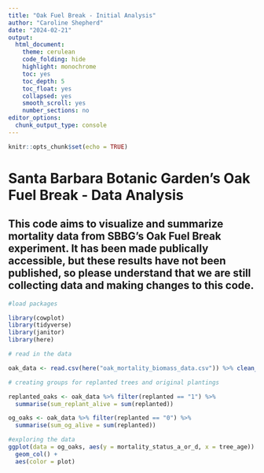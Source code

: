 ```yaml
---
title: "Oak Fuel Break - Initial Analysis"
author: "Caroline Shepherd"
date: "2024-02-21"
output:
  html_document:
    theme: cerulean
    code_folding: hide
    highlight: monochrome
    toc: yes
    toc_depth: 5
    toc_float: yes
    collapsed: yes
    smooth_scroll: yes
    number_sections: no
editor_options:
  chunk_output_type: console
---
```


```r
knitr::opts_chunk$set(echo = TRUE)
```

# Santa Barbara Botanic Garden's Oak Fuel Break - Data Analysis

## This code aims to visualize and summarize mortality data from SBBG's Oak Fuel Break experiment. It has been made publically accessible, but these results have not been published, so please understand that we are still collecting data and making changes to this code.

```r

#load packages

library(cowplot)
library(tidyverse)
library(janitor)
library(here)

```

```r

# read in the data

oak_data <- read.csv(here("oak_mortality_biomass_data.csv")) %>% clean_names() %>% group_by(replanted)

# creating groups for replanted trees and original plantings

replanted_oaks <- oak_data %>% filter(replanted == "1") %>% 
  summarise(sum_replant_alive = sum(replanted))

og_oaks <- oak_data %>% filter(replanted == "0") %>% 
  summarise(sum_og_alive = sum(replanted))

```

```r

#exploring the data
ggplot(data = og_oaks, aes(y = mortality_status_a_or_d, x = tree_age)) +
  geom_col() +
  aes(color = plot)

```

